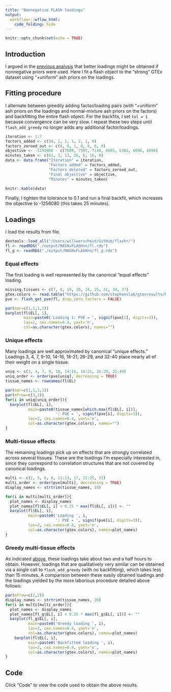 ```yaml
---
title: "Nonnegative FLASH loadings"
output: 
  workflowr::wflow_html:
    code_folding: hide
---
```


```r
knitr::opts_chunk$set(echo = TRUE)
```

## Introduction

I argued in the [previous analysis](conclusions.html) that better loadings might be obtained if nonnegative priors were used. Here I fit a flash object to the "strong" GTEx dataset using "+uniform" ash priors on the loadings.


## Fitting procedure

I alternate between greedily adding factor/loading pairs (with "+uniform" ash priors on the loadings and normal-mixture ash priors on the factors) and backfitting the entire flash object. For the backfits, I set `tol = 1` because convergence can be very slow. I repeat these two steps until `flash_add_greedy` no longer adds any additional factor/loadings.

```r
iteration <- 1:7
factors_added <- c(34, 1, 1, 1, 2, 1, 0)
factors_zeroed_out <- c(0, 0, 1, 0, 0, 0, 0)
objective <- -1250000 - c(7689, 7595, 7140, 6685, 6362, 6098, 6098)
minutes_taken <- c(61, 3, 13, 26, 8, 16, 0)
data <- data.frame("Iteration" = iteration, 
                   "Factors added" = factors_added,
                   "Factors deleted" = factors_zeroed_out,
                   "Final objective" = objective,
                   "Minutes" = minutes_taken)

knitr::kable(data)
```

Finally, I tighten the tolerance to 0.1 and run a final backfit, which increases the objective to -1256080 (this takes 25 minutes).

## Loadings

I load the results from file.
```r
devtools::load_all("/Users/willwerscheid/GitHub/flashr/")
fl <- readRDS("./output/MASHvFLASHnn/fl.rds")
fl_g <- readRDS("./output/MASHvFLASHnn/fl_g.rds")
```

### Equal effects

The first loading is well represented by the canonical "equal effects" loading.
```r
missing.tissues <- c(7, 8, 19, 20, 24, 25, 31, 34, 37)
gtex.colors <- read.table("https://github.com/stephenslab/gtexresults/blob/master/data/GTExColors.txt?raw=TRUE", sep = '\t', comment.char = '')[-missing.tissues, 2]
pve <- flash_get_pve(fl, drop_zero_factors = FALSE)

par(mar=c(1,1,1,1))
barplot(fl$EL[, 1], 
        main=paste0('Loading 1: PVE = ', signif(pve[1], digits=3)), 
        las=2, cex.names=0.4, yaxt='n',
        col=as.character(gtex.colors), names="")
```

### Unique effects

Many loadings are well approximated by canonical "unique effects." Loadings 3, 4, 7, 9-10, 14-16, 18-21, 26-29, and 32-40 place nearly all of their weight on a single tissue.
```r
uniq <- c(3, 4, 7, 9, 10, 14:16, 18:21, 26:29, 32:40)
uniq_order <- order(pve[uniq], decreasing = TRUE)
tissue_names <- rownames(fl$EL)

par(mar=c(1,1,1,1))
par(mfrow=c(3,2))
for(i in uniq[uniq_order]){
  barplot(fl$EL[, i], 
          main=paste0(tissue_names[which.max(fl$EL[, i])], 
                      ': PVE = ', signif(pve[i], digits=3)), 
          las=2, cex.names=0.4, yaxt='n',
          col=as.character(gtex.colors), names="")
}
```

### Multi-tissue effects

The remaining loadings pick up on effects that are strongly correlated across several tissues. These are the loadings I'm especially interested in, since they correspond to correlation structures that are not covered by canonical loadings.
```r
multi <- c(2, 5, 6, 8, 11:13, 17, 22:25, 31)
multi_order <- order(pve[multi], decreasing = TRUE)
display_names <- strtrim(tissue_names, 10)

for(i in multi[multi_order]){
  plot_names <- display_names
  plot_names[fl$EL[, i] < 0.25 * max(fl$EL[, i])] <- ""
  barplot(fl$EL[, i], 
          main=paste0('Loading ', i, 
                      ': PVE = ', signif(pve[i], digits=3)), 
          las=2, cex.names=0.8, yaxt='n',
          col=as.character(gtex.colors), names=plot_names)
}
```

### Greedy multi-tissue effects

As indicated [above](#fitting_procedure), these loadings take about two and a half hours to obtain. However, loadings that are qualitatively very similar can be obtained via a single call to `flash_add_greedy` (with no backfitting), which takes less than 15 minutes. A comparison between these easily obtained loadings and the loadings yielded by the more laborious procedure detailed above follows:
```r
par(mfrow=c(2,2))
display_names <- strtrim(tissue_names, 20)
for(i in multi[multi_order]){
  plot_names <- display_names
  plot_names[fl_g$EL[, i] < 0.25 * max(fl_g$EL[, i])] <- ""
  barplot(fl_g$EL[, i], 
          main=paste0('Greedy loading ', i), 
          las=2, cex.names=0.4, yaxt='n',
          col=as.character(gtex.colors), names=plot_names)
    barplot(fl$EL[, i], 
          main=paste0('Backfitted loading ', i), 
          las=2, cex.names=0.4, yaxt='n',
          col=as.character(gtex.colors), names=plot_names)
}
```

## Code

Click "Code" to view the code used to obtain the above results.
```r
```
